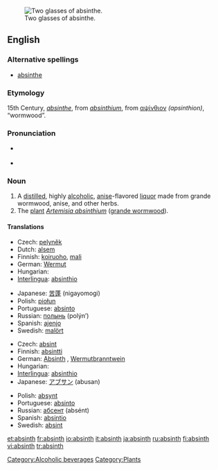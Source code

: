 {{wikipedia}}
[[Image:Two-absinthe-glasses.jpg|thumb|right|Two glasses of absinthe.]]
==English==

===Alternative spellings===
*[[absinthe]]

===Etymology===
15th Century, {{F.}} ''[[absinthe#French|absinthe]]'', from {{L.}} ''[[absinthium]]'', from {{Gk.}} [[αψίνθιον]] ''(apsinthion)'', “wormwood”.

===Pronunciation===
* {{a|UK}} {{IPA|/ˈæb.sɪnθ/}} {{SAMPA|/"{b.sInT/}}
* {{audio|en-us-absinthe.ogg|Audio (US)}}

===Noun===
{{en-noun}}

# A [[distill]]ed, highly [[alcoholic]], [[anise]]-flavored [[liquor]] made from grande wormwood, anise, and other herbs.
# The [[plant]] ''[[absinthium|Artemisia absinthium]]'' ([[wormwood|grande wormwood]]).

====Translations====
{{trans-top|''Artemisia absinthium''}}
*Czech: [[pelyněk]] {{m}}
*Dutch: [[alsem]] {{m}}
*Finnish: [[koiruoho]], [[mali]]
*German: [[Wermut]] {{m}}
*Hungarian: {{t|hu|fehér üröm}}
*[[Interlingua]]: [[absinthio]]
{{trans-mid}}
*Japanese: [[苦蓬]] (nigayomogi)
*Polish: [[piołun]] {{m}}
*Portuguese: [[absinto]] {{m}}
*Russian: [[полынь]] (polýn’) {{f}}
*Spanish: [[ajenjo]] {{m}}
*Swedish: [[malört]] {{c}}
{{trans-bottom}}

{{trans-top|a highly alcoholic liquor}}
*Czech: [[absint]] {{m}}
*Finnish: [[absintti]]
*German: [[Absinth]] {{m}}, [[Wermutbranntwein]] {{m}}
*Hungarian: {{t|hu|abszint}}
*[[Interlingua]]: [[absinthio]]
*Japanese: [[アブサン]] (abusan)
{{trans-mid}}
*Polish: [[absynt]] {{m}}
*Portuguese: [[absinto]] {{m}}
*Russian: [[абсент]] (absént) {{m}}
*Spanish: [[absintio]] {{m}}
*Swedish: [[absint]] {{c}}
{{trans-bottom}}

[[Category:Alcoholic beverages]]
[[Category:Plants]]

[[et:absinth]]
[[fr:absinth]]
[[io:absinth]]
[[it:absinth]]
[[ja:absinth]]
[[ru:absinth]]
[[fi:absinth]]
[[vi:absinth]]
[[tr:absinth]]